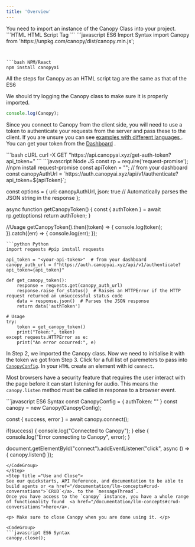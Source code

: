 ```yaml
---
title: 'Overview'
---
```


<Steps>
  <Step title="Install Canopy">
You need to import an instance of the Canopy Class into your project. 

<CodeGroup>
```HTML HTML Script Tag
<!-- Paste this into the head of your html file -->
<script src="https://unpkg.com/canopy/dist/canopy.min.js"></script>
```
```javascript ES6 Import Syntax
import Canopy from 'https://unpkg.com/canopy/dist/canopy.min.js';

```


```bash NPM/React
npm install canopyai
```
</CodeGroup>

All the steps for Canopy as an HTML script tag are the same as that of the ES6
</Step>
<Step title="Import the Canopy Class">

We should try logging the Canopy class to make sure it is properly imported.
<CodeGroup>
```javascript ES6 Syntax
console.log(Canopy); 
```


</CodeGroup>

</Step>



<Step title="Get Authentication Token">

Since you connect to Canopy from the client side, you will need to use a token to authenticate your requests from the server and pass these to the client.
If you are unsure you can see <a href="/code-examples"> examples with different languages </a>. 
You can get your token from the <a href="/dashboard">Dashboard</a> .

<CodeGroup>
```bash cURL
curl -X GET "https://api.canopyai.xyz/get-auth-token?api_token=<apiToken>"
```
```javascript Node JS
const rp = require('request-promise'); //npm install request-promise
const apiToken = "<your-api-token>"; // from your dashboard
const canopyAuthUrl = `https://auth.canopyai.xyz/api/v1/authenticate?api_token=${apiToken}`;

const options = {
    uri: canopyAuthUrl,
    json: true // Automatically parses the JSON string in the response
};

async function getCanopyToken() {
    const { authToken } = await rp.get(options)
    return authToken;
}

//Usage
getCanopyToken().then((token) => {
    console.log(token);
}).catch((err) => {
    console.log(err);
});
```
```python Python
import requests #pip install requests

api_token = "<your-api-token>"  # from your dashboard
canopy_auth_url = f"https://auth.canopyai.xyz/api/v1/authenticate?api_token={api_token}"

def get_canopy_token():
    response = requests.get(canopy_auth_url)
    response.raise_for_status()  # Raises an HTTPError if the HTTP request returned an unsuccessful status code
    data = response.json()  # Parses the JSON response
    return data['authToken']

# Usage
try:
    token = get_canopy_token()
    print("Token:", token)
except requests.HTTPError as e:
    print("An error occurred:", e)

```
</CodeGroup>

</Step>


<Step title="Initialise Canopy">

In Step 2, we imported the Canopy class. Now we need to initialise it with the token we got from Step 3. Click for a full list of paremeters to 
pass into  <a href="/api-reference/canopy-configuration">`CanopyConfig`</a>. In your `HTML` create an element with id `connect`.

<Warning>Most browsers have a security feature that requires the user interact with the page before it can start listening for audio. 
This means the `canopy.listen` method must be called in response to a browser event. </Warning>

<CodeGroup>
```javascript ES6 Syntax
const CanopyConfig = {
    authToken: "<your-token>"
}
const canopy  = new Canopy(CanopyConfig);

const { success, error } = await canopy.connect();



if(success) {
    console.log("Connected to Canopy");
} else {
    console.log("Error connecting to Canopy", error);
}

document.getElementById("connect").addEventListener("click", async () => {
  canopy.listen()
});

```
</CodeGroup>
</Step>
<Step title ="Use and Close">
See our quickstarts, API Reference, and documentation to be able to build agents or <a href="/documentation/llm-concepts#crud-conversations">`CRUD`</a>. to the `messageThread`. 
Once you have access to the `canopy` instance, you have a whole range of functionality found  <a href="/documentation/llm-concepts#crud-conversations">here</a>.

<p> Make sure to close Canopy when you are done using it. </p>

<CodeGroup>
```javascript ES6 Syntax
canopy.close();
```
</CodeGroup>

</Step>


</Steps>